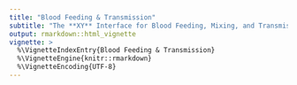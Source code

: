 ```yaml
---
title: "Blood Feeding & Transmission"
subtitle: "The **XY** Interface for Blood Feeding, Mixing, and Transmission"
output: rmarkdown::html_vignette
vignette: >
  %\VignetteIndexEntry{Blood Feeding & Transmission}
  %\VignetteEngine{knitr::rmarkdown}
  %\VignetteEncoding{UTF-8}
---
```



